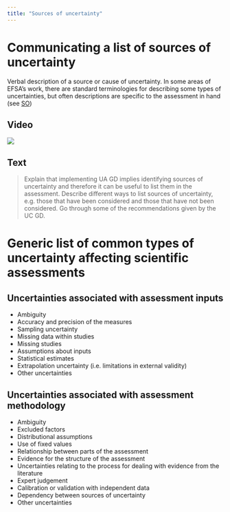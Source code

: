 ```yaml
---
title: "Sources of uncertainty"
---
```


# Communicating a list of sources of uncertainty 

Verbal description of a source or cause of uncertainty. In some areas of EFSA’s work, there are standard terminologies for describing some types of uncertainties, but often descriptions are specific to the assessment in hand (see [SO](https://doi.org/10.2903/j.efsa.2018.5122))

:::: {.panel-tabset}

## Video

![](https://upload.wikimedia.org/wikipedia/commons/0/09/YouTube_full-color_icon_%282017%29.svg)

## Text

> Explain that implementing UA GD implies identifying sources of uncertainty and therefore it can be useful to list them in the assessment. Describe different ways to list sources of uncertainty, e.g. those that have been considered and those that have not been considered. Go through some of the recommendations given by the UC GD. 

::::

# Generic list of common types of uncertainty affecting scientific assessments

:::: {.panel-tabset}
## Uncertainties associated with assessment inputs
- Ambiguity 
- Accuracy and precision of the measures 
- Sampling uncertainty 
- Missing data within studies 
- Missing studies 
- Assumptions about inputs 
- Statistical estimates 
- Extrapolation uncertainty (i.e. limitations in external validity) 
- Other uncertainties

## Uncertainties associated with assessment methodology
- Ambiguity 
- Excluded factors 
- Distributional assumptions 
- Use of fixed values 
- Relationship between parts of the assessment 
- Evidence for the structure of the assessment 
- Uncertainties relating to the process for dealing with evidence from the literature 
- Expert judgement 
- Calibration or validation with independent data 
- Dependency between sources of uncertainty 
- Other uncertainties
::::

